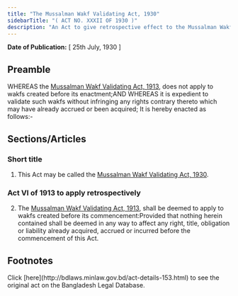```yaml
---
title: "The Mussalman Wakf Validating Act, 1930"
sidebarTitle: "( ACT NO. XXXII OF 1930 )"
description: "An Act to give retrospective effect to the Mussalman Wakf Validating Act, 1913."
---
```


**Date of Publication:** [ 25th July, 1930 ]

## Preamble

WHEREAS the [Mussalman Wakf Validating Act, 1913](/laws/volume-6/act-101 "Mussalman Wakf Validating Act, 1913"), does not apply to wakfs created before its enactment;AND WHEREAS it is expedient to validate such wakfs without infringing any rights contrary thereto which may have already accrued or been acquired; It is hereby enacted as follows:-

## Sections/Articles

### Short title

1. This Act may be called the [Mussalman Wakf Validating Act, 1930](/laws/volume-8/act-153 "Mussalman Wakf Validating Act, 1930").

### Act VI of 1913 to apply retrospectively

2. The [Mussalman Wakf Validating Act, 1913](/laws/volume-6/act-101 "Mussalman Wakf Validating Act, 1913"), shall be deemed to apply to wakfs created before its commencement:Provided that nothing herein contained shall be deemed in any way to affect any right, title, obligation or liability already acquired, accrued or incurred before the commencement of this Act.

## Footnotes

<Note>
  Click [here](http://bdlaws.minlaw.gov.bd/act-details-153.html) to see the original act on the Bangladesh Legal Database.
</Note>
